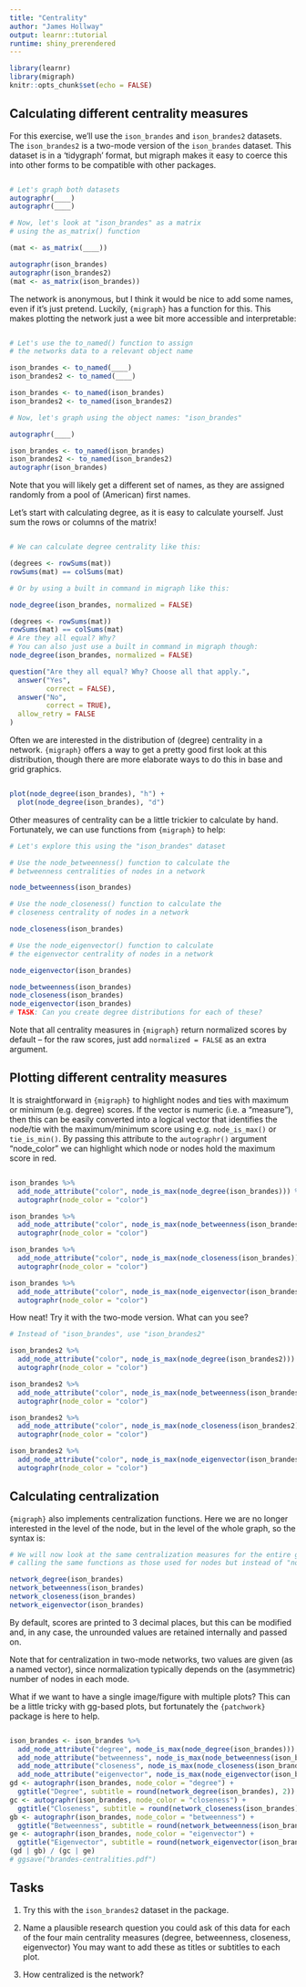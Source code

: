 ```yaml
---
title: "Centrality"
author: "James Hollway"
output: learnr::tutorial
runtime: shiny_prerendered
---
```


```r
library(learnr)
library(migraph)
knitr::opts_chunk$set(echo = FALSE)
```

## Calculating different centrality measures

For this exercise, we'll use the `ison_brandes` and `ison_brandes2` datasets.
The `ison_brandes2` is a two-mode version of the `ison_brandes` dataset.
This dataset is in a 'tidygraph' format, 
but migraph makes it easy to coerce this into other forms
to be compatible with other packages.

```r

```

```r
# Let's graph both datasets
autographr(____)
autographr(____)

```

```r
# Now, let's look at "ison_brandes" as a matrix 
# using the as_matrix() function

(mat <- as_matrix(____))
```

```r
autographr(ison_brandes)
autographr(ison_brandes2)
(mat <- as_matrix(ison_brandes))
```

The network is anonymous, but I think it would be nice to add some names,
even if it's just pretend. 
Luckily, `{migraph}` has a function for this.
This makes plotting the network just a wee bit more accessible and interpretable:

```r

```

```r
# Let's use the to_named() function to assign 
# the networks data to a relevant object name

ison_brandes <- to_named(____)
ison_brandes2 <- to_named(____)

```

```r
ison_brandes <- to_named(ison_brandes)
ison_brandes2 <- to_named(ison_brandes2)

```

```r
# Now, let's graph using the object names: "ison_brandes"

autographr(____)
```

```r
ison_brandes <- to_named(ison_brandes)
ison_brandes2 <- to_named(ison_brandes2)
autographr(ison_brandes)
```

Note that you will likely get a different set of names,
as they are assigned randomly from a pool of (American) first names.

Let's start with calculating degree, as it is easy to calculate yourself.
Just sum the rows or columns of the matrix!

```r

```

```r
# We can calculate degree centrality like this:

(degrees <- rowSums(mat))
rowSums(mat) == colSums(mat)
```

```r
# Or by using a built in command in migraph like this:

node_degree(ison_brandes, normalized = FALSE)
```

```r
(degrees <- rowSums(mat))
rowSums(mat) == colSums(mat)
# Are they all equal? Why?
# You can also just use a built in command in migraph though:
node_degree(ison_brandes, normalized = FALSE)
```

```r
question("Are they all equal? Why? Choose all that apply.",
  answer("Yes",
         correct = FALSE),
  answer("No", 
         correct = TRUE),
  allow_retry = FALSE
)
```

Often we are interested in the distribution of (degree) centrality in a network.
`{migraph}` offers a way to get a pretty good first look at this distribution,
though there are more elaborate ways to do this in base and grid graphics.

```r

```

```r
plot(node_degree(ison_brandes), "h") +
  plot(node_degree(ison_brandes), "d")
```

Other measures of centrality can be a little trickier to calculate by hand.
Fortunately, we can use functions from `{migraph}` to help:

```r
# Let's explore this using the "ison_brandes" dataset

```

```r
# Use the node_betweenness() function to calculate the
# betweenness centralities of nodes in a network

node_betweenness(ison_brandes)
```

```r
# Use the node_closeness() function to calculate the 
# closeness centrality of nodes in a network

node_closeness(ison_brandes)
```

```r
# Use the node_eigenvector() function to calculate 
# the eigenvector centrality of nodes in a network

node_eigenvector(ison_brandes)
```

```r
node_betweenness(ison_brandes)
node_closeness(ison_brandes)
node_eigenvector(ison_brandes)
# TASK: Can you create degree distributions for each of these?
```

Note that all centrality measures in `{migraph}` return normalized
scores by default -- 
for the raw scores, just add `normalized = FALSE` as an extra argument.

## Plotting different centrality measures

It is straightforward in `{migraph}` to highlight nodes and ties 
with maximum or minimum (e.g. degree) scores.
If the vector is numeric (i.e. a "measure"),
then this can be easily converted into a logical vector that
identifies the node/tie with the maximum/minimum score using
e.g. `node_is_max()` or `tie_is_min()`.
By passing this attribute to the `autographr()` argument "node_color"
we can highlight which node or nodes hold the maximum score in red.

```r

```

```r
ison_brandes %>%
  add_node_attribute("color", node_is_max(node_degree(ison_brandes))) %>%
  autographr(node_color = "color")

ison_brandes %>%
  add_node_attribute("color", node_is_max(node_betweenness(ison_brandes))) %>%
  autographr(node_color = "color")

ison_brandes %>%
  add_node_attribute("color", node_is_max(node_closeness(ison_brandes))) %>%
  autographr(node_color = "color")

ison_brandes %>%
  add_node_attribute("color", node_is_max(node_eigenvector(ison_brandes))) %>%
  autographr(node_color = "color")
```

How neat! Try it with the two-mode version.
What can you see?

```r
# Instead of "ison_brandes", use "ison_brandes2"

```

```r
ison_brandes2 %>%
  add_node_attribute("color", node_is_max(node_degree(ison_brandes2))) %>%
  autographr(node_color = "color")

ison_brandes2 %>%
  add_node_attribute("color", node_is_max(node_betweenness(ison_brandes2))) %>%
  autographr(node_color = "color")

ison_brandes2 %>%
  add_node_attribute("color", node_is_max(node_closeness(ison_brandes2))) %>%
  autographr(node_color = "color")

ison_brandes2 %>%
  add_node_attribute("color", node_is_max(node_eigenvector(ison_brandes2))) %>%
  autographr(node_color = "color")
```

## Calculating centralization

`{migraph}` also implements centralization functions.
Here we are no longer interested in the level of the node,
but in the level of the whole graph, so the syntax is:

```r
# We will now look at the same centralization measures for the entire graph or network by 
# calling the same functions as those used for nodes but instead of "node_", replace it with "network_"

```

```r
network_degree(ison_brandes)
network_betweenness(ison_brandes)
network_closeness(ison_brandes)
network_eigenvector(ison_brandes)
```

By default, scores are printed to 3 decimal places,
but this can be modified and, in any case, 
the unrounded values are retained internally and passed on.

Note that for centralization in two-mode networks,
two values are given (as a named vector),
since normalization typically depends on the (asymmetric)
number of nodes in each mode.

What if we want to have a single image/figure with multiple plots?
This can be a little tricky with gg-based plots,
but fortunately the `{patchwork}` package is here to help.

```r

```

```r
ison_brandes <- ison_brandes %>%
  add_node_attribute("degree", node_is_max(node_degree(ison_brandes))) %>%
  add_node_attribute("betweenness", node_is_max(node_betweenness(ison_brandes))) %>%
  add_node_attribute("closeness", node_is_max(node_closeness(ison_brandes))) %>%
  add_node_attribute("eigenvector", node_is_max(node_eigenvector(ison_brandes)))
gd <- autographr(ison_brandes, node_color = "degree") + 
  ggtitle("Degree", subtitle = round(network_degree(ison_brandes), 2))
gc <- autographr(ison_brandes, node_color = "closeness") + 
  ggtitle("Closeness", subtitle = round(network_closeness(ison_brandes), 2))
gb <- autographr(ison_brandes, node_color = "betweenness") + 
  ggtitle("Betweenness", subtitle = round(network_betweenness(ison_brandes), 2))
ge <- autographr(ison_brandes, node_color = "eigenvector") + 
  ggtitle("Eigenvector", subtitle = round(network_eigenvector(ison_brandes), 2))
(gd | gb) / (gc | ge)
# ggsave("brandes-centralities.pdf")
```

## Tasks

1. Try this with the `ison_brandes2` dataset in the package.

2. Name a plausible research question you could ask of this data
for each of the four main centrality measures
(degree, betweenness, closeness, eigenvector)
You may want to add these as titles or subtitles to each plot.

3. How centralized is the network?
